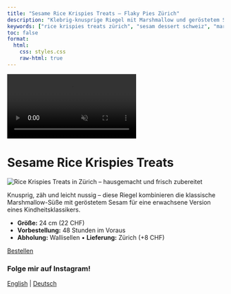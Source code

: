 ```yaml
---
title: "Sesame Rice Krispies Treats – Flaky Pies Zürich"
description: "Klebrig-knusprige Riegel mit Marshmallow und geröstetem Sesam. Ein verspielter Twist auf den beliebten Klassiker aus der Kindheit."
keywords: ["rice krispies treats zürich", "sesam dessert schweiz", "marshmallow riegel zürich", "handgemachte sweets zürich", "bäckerei wallisellen treats"]
toc: false
format:
  html:
    css: styles.css
    raw-html: true 
---
```

<!-- Desktop background video -->
<div class="background-video-container">
  <video autoplay muted loop playsinline>
    <source src="../Backgroundrotating.mp4" type="video/mp4">
  </video>
</div>

# Sesame Rice Krispies Treats

<div class="pie-layout">

<img src="images/Sesame-Rice-Krispies-Treats.jpg"
       alt="Rice Krispies Treats in Zürich – hausgemacht und frisch zubereitet"
       class="pie-photo" loading="lazy">

<div class="pie-text">
<p>
      Knusprig, zäh und leicht nussig – diese Riegel kombinieren die klassische Marshmallow-Süße mit geröstetem Sesam für eine erwachsene Version eines Kindheitsklassikers.
</p>
<ul>
<li><strong>Größe:</strong> 24 cm (22 CHF)</li>
<li><strong>Vorbestellung:</strong> 48 Stunden im Voraus</li>
<li><strong>Abholung:</strong> Wallisellen • <strong>Lieferung:</strong> Zürich (+8 CHF)</li>
</ul>
<div class="nav-button">
  <a href="order-pies-zurich.qmd" class="btn-link">Bestellen</a>
</div>
</div>

</div>



<div class="content-overlay">



<script type="application/ld+json">
{
  "@context": "https://schema.org",
  "@type": "Bakery",
  "name": "Flaky",
  "image": "https://yourdomain.com/logo_website.png",
  "address": {
    "@type": "PostalAddress",
    "addressLocality": "Zürich",
    "addressCountry": "CH"
  },
  "servesCuisine": "Amerikanische Desserts",
  "url": "https://yourdomain.com",
  "description": "Flaky ist eine kleine, hausbasierte Bäckerei in Zürich, die handgemachte amerikanische Pies wie Pumpkin Pie, Cinnamon Apple Crumble und Pecan Pie backt."
}
</script>

<div class="social-center">
  <h3 class="social-heading">Folge mir auf Instagram!</h3>
  <a href="https://www.instagram.com/flakypieshop" target="_blank" class="social-link">
    <i class="fab fa-instagram"></i>
  </a>
</div>



<div class="language-switch">
  <a href="../rice-krispies-treats-zurich.html">English</a> |
  <a href="rice-krispies-treats-zurich.html">Deutsch</a>
</div>



<div class="footer-heart">
  <i class="fas fa-heart"></i>
</div>


<script>
document.addEventListener("DOMContentLoaded", function() {
  const navLinks = document.querySelectorAll('.navbar-nav .nav-link');
  const navbarCollapse = document.querySelector('.navbar-collapse');

  navLinks.forEach(function(link) {
    link.addEventListener('click', function() {
      if (navbarCollapse.classList.contains('show')) {
        // Menü einklappen
        const collapse = new bootstrap.Collapse(navbarCollapse);
        collapse.hide();
      }
    });
  });
});
</script>
